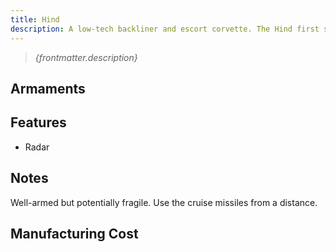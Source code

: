 ```yaml
---
title: Hind
description: A low-tech backliner and escort corvette. The Hind first saw life as a mercenary vessel of Pang Tai design, the patent of which would later be bought out by the Homeguard Foundries and converted into the Hind. The heavy spinal artillery and cruise missile systems allow it to pick off larger targets at range, while self-loading machineguns give it superb point defense capacity.
---
```


> *{frontmatter.description}*

## Armaments

<ShipWeaponList ship={frontmatter.title} />

## Features

* Radar

## Notes

Well-armed but potentially fragile. Use the cruise missiles from a distance.

## Manufacturing Cost

<ShipManufacturingCost shipName={frontmatter.title} />